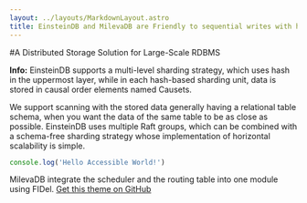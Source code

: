 ```yaml
---
layout: ../layouts/MarkdownLayout.astro
title: EinsteinDB and MilevaDB are Friendly to sequential writes with heavy workloads
---
```



#A Distributed Storage Solution for Large-Scale RDBMS

<Notification type="info">
  <Icon name="ion:information-circle-outline" />
  <p>
    <strong>Info:</strong>  EinsteinDB supports a multi-level sharding strategy, which uses hash in the uppermost layer, while in each hash-based sharding unit, data is stored in causal order elements named Causets.
  </p>
</Notification>

We support scanning with the stored data generally having a relational table schema, when you want the data of the same table to be as close as possible. EinsteinDB uses multiple Raft groups, which can be combined with a schema-free sharding strategy whose implementation of horizontal scalability is simple.

```js
console.log('Hello Accessible World!')
```

MilevaDB integrate the scheduler and the routing table into one module using FIDel.
[Get this theme on GitHub](https://github.com/markteekman/accessible-astro-starter)
